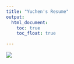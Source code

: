 ```yaml
---
title: "Yuchen's Resume"
output: 
  html_document:
    toc: true
    toc_float: true

---
```




![](Yuchen Zheng Resume .jpg)



